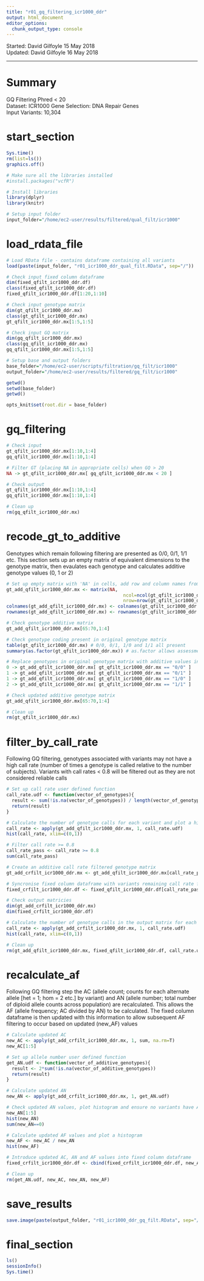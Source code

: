 ```yaml
---
title: "r01_gq_filtering_icr1000_ddr"
output: html_document
editor_options: 
  chunk_output_type: console
---
```


Started: David Gilfoyle 15 May 2018  
Updated: David Gilfoyle 16 May 2018

---

# Summary

GQ Filtering Phred < 20  
Dataset: ICR1000 
Gene Selection: DNA Repair Genes  
Input Variants: 10,304

# start_section

```r

Sys.time()
rm(list=ls())
graphics.off()

# Make sure all the libraries installed 
#install.packages("vcfR")

# Install libraries
library(dplyr)
library(knitr)

# Setup input folder
input_folder="/home/ec2-user/results/filtered/qual_filt/icr1000"

```

# load_rdata_file

```r

# Load RData file - contains dataframe containing all variants
load(paste(input_folder, "r01_icr1000_ddr_qual_filt.RData", sep="/"))

# Check input fixed column dataframe
dim(fixed_qfilt_icr1000_ddr.df)
class(fixed_qfilt_icr1000_ddr.df)
fixed_qfilt_icr1000_ddr.df[1:20,1:10]

# Check input genotype matrix
dim(gt_qfilt_icr1000_ddr.mx)
class(gt_qfilt_icr1000_ddr.mx)
gt_qfilt_icr1000_ddr.mx[1:5,1:5]

# Check input GQ matrix
dim(gq_qfilt_icr1000_ddr.mx)
class(gq_qfilt_icr1000_ddr.mx)
gq_qfilt_icr1000_ddr.mx[1:5,1:5]

# Setup base and output folders
base_folder="/home/ec2-user/scripts/filtration/gq_filt/icr1000"
output_folder="/home/ec2-user/results/filtered/gq_filt/icr1000"

getwd()
setwd(base_folder)
getwd()

opts_knit$set(root.dir = base_folder)

```

# gq_filtering

```r

# Check input
gt_qfilt_icr1000_ddr.mx[1:10,1:4]
gq_qfilt_icr1000_ddr.mx[1:10,1:4]

# Filter GT (placing NA in appropriate cells) when GQ > 20
NA -> gt_qfilt_icr1000_ddr.mx[ gq_qfilt_icr1000_ddr.mx < 20 ]

# Check output
gt_qfilt_icr1000_ddr.mx[1:10,1:4]
gq_qfilt_icr1000_ddr.mx[1:10,1:4]

# Clean up
rm(gq_qfilt_icr1000_ddr.mx)

```

# recode_gt_to_additive  
Genotypes which remain following filtering are presented as 0/0, 0/1, 1/1 etc. This section sets up an empty matrix of equivalent dimensions to the genotype matrix, then evaulates each genotype and calculates additive genotype values (0, 1 or 2)  

```r

# Set up empty matrix with 'NA' in cells, add row and column names from genotype matrix
gt_add_qfilt_icr1000_ddr.mx <- matrix(NA, 
                                           ncol=ncol(gt_qfilt_icr1000_ddr.mx),
                                           nrow=nrow(gt_qfilt_icr1000_ddr.mx))
colnames(gt_add_qfilt_icr1000_ddr.mx) <- colnames(gt_qfilt_icr1000_ddr.mx)
rownames(gt_add_qfilt_icr1000_ddr.mx) <- rownames(gt_qfilt_icr1000_ddr.mx)

# Check genotype additive matrix
gt_add_qfilt_icr1000_ddr.mx[65:70,1:4]

# Check genotype coding present in original genotype matrix
table(gt_qfilt_icr1000_ddr.mx) # 0/0, 0/1, 1/0 and 1/1 all present
summary(as.factor(gt_qfilt_icr1000_ddr.mx)) # as.factor allows assessment on NA values present

# Replace genotypes in original genotype matrix with additive values into the additive genotype matrix
0 -> gt_add_qfilt_icr1000_ddr.mx[ gt_qfilt_icr1000_ddr.mx == "0/0" ]
1 -> gt_add_qfilt_icr1000_ddr.mx[ gt_qfilt_icr1000_ddr.mx == "0/1" ]
1 -> gt_add_qfilt_icr1000_ddr.mx[ gt_qfilt_icr1000_ddr.mx == "1/0" ]
2 -> gt_add_qfilt_icr1000_ddr.mx[ gt_qfilt_icr1000_ddr.mx == "1/1" ]

# Check updated additive genotype matrix
gt_add_qfilt_icr1000_ddr.mx[65:70,1:4]

# Clean up
rm(gt_qfilt_icr1000_ddr.mx)

```

# filter_by_call_rate
Following GQ filtering, genotypes associated with variants may not have a high call rate (number of times a genotype is called relative to the number of subjects). Variants with call rates < 0.8 will be filtered out as they are not considered reliable calls   

```r

# Set up call rate user defined function
call_rate.udf <- function(vector_of_genotypes){
  result <- sum(!is.na(vector_of_genotypes)) / length(vector_of_genotypes)
  return(result)
}

# Calculate the number of genotype calls for each variant and plot a histogram
call_rate <- apply(gt_add_qfilt_icr1000_ddr.mx, 1, call_rate.udf)
hist(call_rate, xlim=c(0,1))

# Filter call rate >= 0.8
call_rate_pass <- call_rate >= 0.8
sum(call_rate_pass)

# Create an additive call rate filtered genotype matrix
gt_add_crfilt_icr1000_ddr.mx <- gt_add_qfilt_icr1000_ddr.mx[call_rate_pass,]

# Syncronise fixed column dataframe with variants remaining call rate filtered additive genotype matrix
fixed_crfilt_icr1000_ddr.df <- fixed_qfilt_icr1000_ddr.df[call_rate_pass,]

# Check output matricies
dim(gt_add_crfilt_icr1000_ddr.mx)
dim(fixed_crfilt_icr1000_ddr.df)

# Calculate the number of genotype calls in the output matrix for each variant and plot a histogram 
call_rate <- apply(gt_add_crfilt_icr1000_ddr.mx, 1, call_rate.udf)
hist(call_rate, xlim=c(0,1))

# Clean up
rm(gt_add_qfilt_icr1000_ddr.mx, fixed_qfilt_icr1000_ddr.df, call_rate.udf, call_rate, call_rate_pass)

```

# recalculate_af
Following GQ filtering step the AC (allele count; counts for each alternate allele [het = 1; hom = 2 etc.] by variant) and AN (allele number; total number of diploid allele counts across population) are recalculated. This allows the AF (allele frequency; AC divided by AN) to be calculated. The fixed column dataframe is then updated with this information to allow subsequent AF filtering to occur based on updated (new_AF) values  

```r

# Calculate updated AC
new_AC <- apply(gt_add_crfilt_icr1000_ddr.mx, 1, sum, na.rm=T)
new_AC[1:5]

# Set up allele number user defined function
get_AN.udf <- function(vector_of_additive_genotypes){
  result <- 2*sum(!is.na(vector_of_additive_genotypes))
  return(result)
}

# Calculate updated AN
new_AN <- apply(gt_add_crfilt_icr1000_ddr.mx, 1, get_AN.udf)

# Check updated AN values, plot histogram and ensure no variants have AN = 0
new_AN[1:5]
hist(new_AN)
sum(new_AN==0)

# Calculate updated AF values and plot a histogram
new_AF <- new_AC / new_AN
hist(new_AF)

# Introduce updated AC, AN and AF values into fixed column dataframe
fixed_crfilt_icr1000_ddr.df <- cbind(fixed_crfilt_icr1000_ddr.df, new_AC, new_AN, new_AF)

# Clean up
rm(get_AN.udf, new_AC, new_AN, new_AF)

```

# save_results

```r

save.image(paste(output_folder, "r01_icr1000_ddr_gq_filt.RData", sep="/"))

```

# final_section

```r

ls()
sessionInfo()
Sys.time()

```
